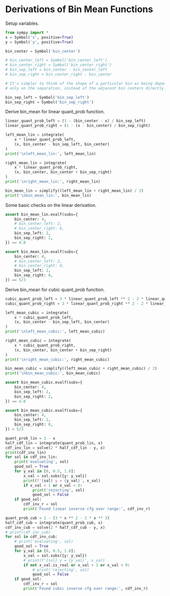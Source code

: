 
# Derivations of Bin Mean Functions

Setup variables.
```python
from sympy import *
x = Symbol('x', positive=True)
y = Symbol('y', positive=True)

bin_center = Symbol('bin_center')

# bin_center_left = Symbol('bin_center_left')
# bin_center_right = Symbol('bin_center_right')
# bin_sep_left = bin_center - bin_center_left
# bin_sep_right = bin_center_right - bin_center

# It's simpler to think of the shape of a particular bin as being dependent
# only on the separation, instead of the adjacent bin centers directly.

bin_sep_left = Symbol('bin_sep_left')
bin_sep_right = Symbol('bin_sep_right')
```

Derive bin_mean for linear quant_prob function.
```python
linear_quant_prob_left = (1 - (bin_center - x) / bin_sep_left)
linear_quant_prob_right = (1 - (x - bin_center) / bin_sep_right)

left_mean_lin = integrate(
    x * linear_quant_prob_left,
    (x, bin_center - bin_sep_left, bin_center)
)
print('\nleft_mean_lin:', left_mean_lin)

right_mean_lin = integrate(
    x * linear_quant_prob_right,
    (x, bin_center, bin_center + bin_sep_right)
)
print('\nright_mean_lin:', right_mean_lin)

bin_mean_lin = simplify((left_mean_lin + right_mean_lin) / 2)
print('\nbin_mean_lin:', bin_mean_lin)
```

Some basic checks on the linear derivation. 

```python

assert bin_mean_lin.evalf(subs={
    bin_center: 4,
    # bin_center_left: 2,
    # bin_center_right: 6,
    bin_sep_left: 2,
    bin_sep_right: 2,
}) == 4.0

assert bin_mean_lin.evalf(subs={
    bin_center: 4,
    # bin_center_left: 2,
    # bin_center_right: 4,
    bin_sep_left: 2,
    bin_sep_right: 0,
}) == 5/3
```

Derive bin_mean for cubic quant_prob function.
```python
cubic_quant_prob_left = 3 * linear_quant_prob_left ** 2 - 2 * linear_quant_prob_left ** 3
cubic_quant_prob_right = 3 * linear_quant_prob_right ** 2 - 2 * linear_quant_prob_right ** 3

left_mean_cubic = integrate(
    x * cubic_quant_prob_left,
    (x, bin_center - bin_sep_left, bin_center)
)
print('\nleft_mean_cubic:', left_mean_cubic)

right_mean_cubic = integrate(
    x * cubic_quant_prob_right,
    (x, bin_center, bin_center + bin_sep_right)
)
print('\nright_mean_cubic:', right_mean_cubic)

bin_mean_cubic = simplify((left_mean_cubic + right_mean_cubic) / 2)
print('\nbin_mean_cubic:', bin_mean_cubic)
```

```python
assert bin_mean_cubic.evalf(subs={
    bin_center: 4,
    bin_sep_left: 2,
    bin_sep_right: 2,
}) == 4.0

assert bin_mean_cubic.evalf(subs={
    bin_center: 4,
    bin_sep_left: 2,
    bin_sep_right: 0,
}) > 5/3
```

```python
quant_prob_lin = 1 - x
half_cdf_lin = integrate(quant_prob_lin, x)
cdf_inv_lin = solve(2 * half_cdf_lin - y, x)
print(cdf_inv_lin)
for sol in cdf_inv_lin:
    print('evaluating', sol)
    good_sol = True
    for y_val in [0, 0.5, 1.0]:
        x_val = sol.subs({y: y_val})
        print(f'{sol} y = {y_val}', x_val)
        if x_val > 1 or x_val < 0:
            print('rejecting', sol)
            good_sol = False
    if good_sol:
        cdf_inv_r = sol
        print('Found linear inverse cfg over range:', cdf_inv_r)
```

```python
quant_prob_cub = 1 - (3 * x ** 2 - 2 * x ** 3)
half_cdf_cub = integrate(quant_prob_cub, x)
cdf_inv_cub = solve(2 * half_cdf_cub - y, x)
# print(cdf_inv_cub)
for sol in cdf_inv_cub:
    # print('evaluating', sol)
    good_sol = True
    for y_val in [0, 0.5, 1.0]:
        x_val = sol.subs({y: y_val})
        # print(f'{sol} y = {y_val}', x_val)
        if not x_val.is_real or x_val > 1 or x_val < 0:
            # print('rejecting', sol)
            good_sol = False
    if good_sol:
        cdf_inv_r = sol
        print('Found cubic inverse cfg over range:', cdf_inv_r)
```
